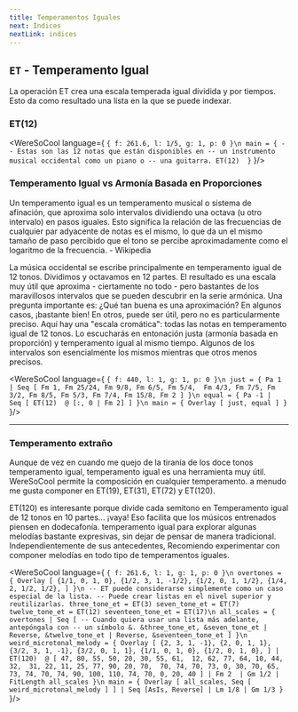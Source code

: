 ```yaml
---
title: Temperamentos Iguales
next: Índices
nextLink: indices
---
```


## `ET` -  Temperamento Igual

La operación ET crea una escala temperada igual dividida y por tiempos.
Esto da como resultado una lista en la que se puede indexar.

### ET(12)

<WereSoCool language={
`{ f: 261.6, l: 1/5, g: 1, p: 0 }\n
main = {
  -- Estas son las 12 notas que están disponibles en
  -- un instrumento musical occidental como un piano o
  -- una guitarra.
  ET(12) 
}`
}/>

### Temperamento Igual vs Armonía Basada en Proporciones

Un temperamento igual es un temperamento musical o sistema de afinación,
que aproxima solo intervalos dividiendo una octava
(u otro intervalo) en pasos iguales.
Esto significa la relación de las frecuencias de cualquier
par adyacente de notas es el mismo, lo que da un
el mismo tamaño de paso percibido que el tono se percibe aproximadamente
como el logaritmo de la frecuencia. - Wikipedia

La música occidental se escribe principalmente en temperamento igual de 12 tonos.
Dividimos y octavamos en 12 partes. El resultado es
una escala muy útil que aproxima - ciertamente no todo - pero
bastantes de los maravillosos intervalos que se pueden descubrir
en la serie armónica. Una pregunta importante es:
¿Qué tan buena es una aproximación? En algunos casos, ¡bastante bien!
En otros, puede ser útil, pero no es particularmente preciso.
Aquí hay una "escala cromática": todas las notas en temperamento igual de 12 tonos. Lo escucharás en entonación justa
(armonía basada en proporción) y temperamento igual al mismo tiempo.
Algunos de los intervalos son esencialmente los mismos
mientras que otros menos precisos.


<WereSoCool language={
`{ f: 440, l: 1, g: 1, p: 0 }\n
just = {
  Pa 1 |
  Seq [
    Fm 1, Fm 25/24, Fm 9/8, Fm 6/5, Fm 5/4, 
    Fm 4/3, Fm 7/5, Fm 3/2, Fm 8/5,
    Fm 5/3, Fm 7/4, Fm 15/8, Fm 2
  ]
}\n
equal = {
  Pa -1 | 
  Seq [
    ET(12) 
    @ [:, 0 | Fm 2]
  ]
}\n
main = {
  Overlay [
    just,
    equal
  ]
}`
}/>

---

### Temperamento extraño

Aunque de vez en cuando me quejo de la tiranía de los doce tonos
temperamento igual, temperamento igual es una herramienta muy útil.
WereSoCool permite la composición en cualquier temperamento. a menudo me gusta
componer en ET(19), ET(31), ET(72) y ET(120).

ET(120) es interesante porque divide cada semitono en
Temperamento igual de 12 tonos en 10 partes... ¡vaya!
Eso facilita que los músicos entrenados piensen en dodecafonía.
temperamento igual para explorar algunas melodías bastante expresivas,
sin dejar de pensar de manera tradicional. Independientemente de sus antecedentes,
Recomiendo experimentar con componer melodías en todo tipo de temperamentos iguales.

<WereSoCool language={
`{ f: 261.6, l: 1, g: 1, p: 0 }\n
overtones = {
  Overlay [
    {1/1, 0, 1, 0},
    {1/2, 3, 1, -1/2},
    {1/2, 0, 1, 1/2},
    {1/4, 2, 1/2, 1/2},
  ]
}\n
-- ET puede considerarse simplemente como un caso especial de la lista.
-- Puede crear listas en el nivel superior y reutilizarlas.
three_tone_et = ET(3)
seven_tone_et = ET(7)
twelve_tone_et = ET(12)
seventeen_tone_et = ET(17)\n
all_scales = {
  overtones |
  Seq [
    -- Cuando quiera usar una lista más adelante, antepóngala con
    -- un símbolo &.
    &three_tone_et,
    &seven_tone_et | Reverse,
    &twelve_tone_et | Reverse,
    &seventeen_tone_et
  ]
}\n
weird_microtonal_melody = {
   Overlay [
     {2, 3, 1, -1},
     {2, 0, 1, 1},
     {3/2, 3, 1, -1},
     {3/2, 0, 1, 1},
     {1/1, 0, 1, 0},
     {1/2, 0, 1, 0},
  ]
  | ET(120) 
    @ [
      47, 80, 55, 50, 20, 30, 55, 61, 
      12, 62, 77, 64, 10, 44, 32, 
      31, 22, 11, 25, 77, 90, 20, 70, 
      70, 74, 70, 73, 0, 30, 70, 65, 73, 74,
      70, 74, 90, 100, 110, 74, 70, 0, 20, 40
    ]
    | Fm 2 
    | Gm 1/2
    | FitLength all_scales
}\n
main = {
  Overlay [
    all_scales,
    Seq [
      weird_microtonal_melody
    ]
  ]
  | Seq [AsIs, Reverse]
  | Lm 1/8
  | Gm 1/3
}`
}/>


